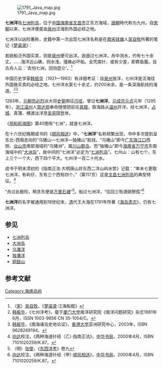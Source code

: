 [[File:1791_Java_map.jpg|thumb]]

'''七洲洋'''指[[七洲列岛|七洲列岛]]，位于[[中国|中国]][[海南省|海南省]][[文昌市|文昌市]]正东方海域，[[唐朝|唐朝]]時代称为九州。自[[宋朝|宋朝]]以来，七洲洋便是由[[泉州|泉州]]泛海到外国必经之地。

七洲洋以凶险著称，史籍中第一次出现七洲洋名称是在[[南宋|南宋]][[钱塘县|钱塘]]人[[吴自牧|吴自牧]]所著的笔记《[[梦粱录|梦粱录]]》：

若欲船泛外国买卖，则是[[泉州|泉州]]便可出洋。迤逦过七洲洋，舟中测水，约有七十余丈。……海洋近山礁，则水浅，撞礁必坏船。全凭南针，或有少差，即葬鱼腹。自古舟人云：‘去怕七洲，回怕昆仑’。<ref>（[[宋|宋]]）[[吴自牧|吴自牧]]，《[[梦粱录|梦粱录]]·江海船舰》</ref>

中国历史学家[[韩振华|韩振华]]（1921—1993）有详细考证：自[[泉州|泉州]]放洋，七州洋是泛海往外国做买卖的必经之地。七州洋水案七十余丈，约200米余，是一条深海航线的海道。<ref>[[韩振华|韩振华]]，《七州洋考》，载于[[厦门大学|厦门大学]]南洋研究院《南洋问题研究》杂志1981年6月，ISSN 1003-9856 CN 35-1054/C。</ref><ref>[[韩振华|韩振华]]，《南海诸岛史地论证》，[[香港大学|香港大学]]亚洲研究中心，2003年，ISBN 9628269194。</ref>

1283年，[[元朝|元朝]][[忽必烈|忽必烈]]派大将[[史弼|史弼]]南征[[爪哇|爪哇]]，曾过'''七洲洋'''。[[元成宗|元成宗]][[元贞|元贞]]元年（1295年），[[浙江|浙江]][[温州|温州]]人[[周达观|周达观]]奉命随使团前往[[真腊|真腊]]，取海路从[[温州|温州]]开洋，经七洲洋，[[占城|占城]]、真蒲、横渡淡洋至[[吴哥|吴哥]]国登岸。

《[[郑和航海图|郑和航海图]]》第40图有“七洲”，就是七洲洋。

在十六世纪晚期成书的《[[顺风相送|顺风相送]]》中，“'''七洲洋'''”名称频繁出现，书中多次提到呈东北-西南走向的“乌猪山—七洲洋—独猪山”航线，“乌猪山”即今[[广东|广东]][[珠江口|珠江口]]西侧、[[台山市|台山市]]南部海域的“乌猪洲”，属[[川山群岛|川山群岛]]，而“独猪山”即今[[海南省|海南省]][[万宁市|万宁市]]东南海域中的“[[大洲岛|大洲岛]]”，故中间的“七洲洋”必定为“[[七洲列岛|七洲列岛]]”。七州山：山有七个，东上三个一个大，西下四个平大。七州洋一百二十托水。

成书于明末清初的《指南正法·大明唐山并东西二洋山屿水势》记载：“单未七更取七洲洋，有屿仔，东有三个西有四个。”（第117页）这是[[文昌|文昌]][[七洲列岛|七洲列岛]]的典型特征。<ref>[[向达|向达]]校注，《两种海道针经（乙）·指南正法》，[[中华书局|中华书局]]，2000年4月，ISBN 7101020259/K.87。</ref>

“舟过此极险，稍贪东便是[[万里石塘|万里石塘]]”<ref>（明）[[张燮|张燮]]，《[[东西洋考|东西洋考]]》卷九</ref>。船过七洲洋，“往回三牲酒粥祭孤”<ref>[[向达|向达]]校注，《两种海道针经（甲）·[[顺风相送|顺风相送]]》，[[中华书局|中华书局]]，2000年4月，ISBN 7101020259/K.87。</ref>

'''七洲洋'''的名字被通用到18世纪末，[[清|清]]代王大海在1791年所著《[[海岛逸志|海岛逸志]]》，仍有七洲洋。

== 参见 ==
* [[七洲列岛|七洲列岛]]
* [[大洲岛|大洲岛]]
* [[乌潴洋|乌潴洋]]
* [[独潴洋|独潴洋]]
* [[铜鼓山|铜鼓山]]

== 参考文献 ==
<div class="references-small">
<references />
</div>

[[Category:海南岛屿|Category:海南岛屿]]
